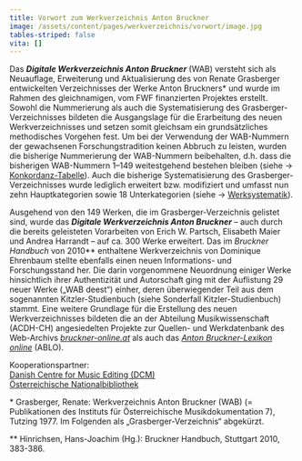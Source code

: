 ```yaml
---
title: Vorwort zum Werkverzeichnis Anton Bruckner
image: /assets/content/pages/werkverzeichnis/vorwort/image.jpg
tables-striped: false
vita: []
---
```

Das ***Digitale Werkverzeichnis Anton Bruckner*** (WAB) versteht sich als Neuauflage, Erweiterung und Aktualisierung des von Renate Grasberger entwickelten Verzeichnisses der Werke Anton Bruckners\* und wurde im Rahmen des gleichnamigen, vom FWF finanzierten Projektes erstellt. Sowohl die Nummerierung als auch die Systematisierung des Grasberger-Verzeichnisses bildeten die Ausgangslage für die Erarbeitung des neuen Werkverzeichnisses und setzen somit gleichsam ein grundsätzliches methodisches Vorgehen fest. Um bei der Verwendung der WAB-Nummern der gewachsenen Forschungstradition keinen Abbruch zu leisten, wurden die bisherige Nummerierung der WAB-Nummern beibehalten, d.h. dass die bisherigen WAB-Nummern 1–149 weitestgehend bestehen bleiben (siehe → [Konkordanz-Tabelle](wab-konkordanz)). Auch die bisherige Systematisierung des Grasberger-Verzeichnisses wurde lediglich erweitert bzw. modifiziert und umfasst nun zehn Hauptkategorien sowie 18 Unterkategorien (siehe → [Werksystematik](werksystematik)).

Ausgehend von den 149 Werken, die im Grasberger-Verzeichnis gelistet sind, wurde das ***Digitale Werkverzeichnis Anton Bruckner*** – auch durch die bereits geleisteten Vorarbeiten von Erich W. Partsch, Elisabeth Maier und Andrea Harrandt – auf ca. 300 Werke erweitert. Das im *Bruckner Handbuch* von 2010\*\* enthaltene Werkverzeichnis von Dominique Ehrenbaum stellte ebenfalls einen neuen Informations- und Forschungsstand her. Die darin vorgenommene Neuordnung einiger Werke hinsichtlich ihrer Authentizität und Autorschaft ging mit der Auflistung 29 neuer Werke („WAB deest“) einher, deren überwiegender Teil aus dem sogenannten Kitzler-Studienbuch (siehe Sonderfall Kitzler-Studienbuch) stammt. Eine weitere Grundlage für die Erstellung des neuen Werkverzeichnisses bildeten die an der Abteilung Musikwissenschaft (ACDH-CH) angesiedelten Projekte zur Quellen- und Werkdatenbank des Web-Archivs [*bruckner-online.at*](http://www.bruckner-online.at) als auch das [*Anton Bruckner-Lexikon online*](http://www.bruckner-online.at/ablo/) (ABLO).

Kooperationspartner:\
[Danish Centre for Music Editing (DCM)](http://www.kb.dk/en/nb/dcm/)\
[Österreichische Nationalbibliothek](https://www.onb.ac.at/bibliothek/sammlungen/musik)

\* Grasberger, Renate: Werkverzeichnis Anton Bruckner (WAB) (= Publikationen des Instituts für Österreichische Musikdokumentation 7), Tutzing 1977. Im Folgenden als „Grasberger-Verzeichnis“ abgekürzt.

\*\* Hinrichsen, Hans-Joachim (Hg.): Bruckner Handbuch, Stuttgart 2010, 383-386.
